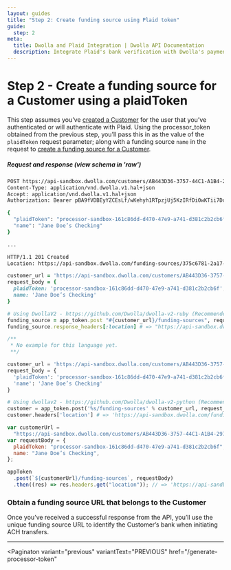 ```yaml
---
layout: guides
title: "Step 2: Create funding source using Plaid token"
guide:
  step: 2
meta:
  title: Dwolla and Plaid Integration | Dwolla API Documentation
  description: Integrate Plaid's bank verification with Dwolla's payments API to Instantly verify your users’ bank accounts.
---
```


# Step 2 - Create a funding source for a Customer using a plaidToken

This step assumes you’ve [created a Customer](https://docs.dwolla.com/#create-a-customer) for the user that you’ve authenticated or will authenticate with Plaid. Using the processor_token obtained from the previous step, you’ll pass this in as the value of the `plaidToken` request parameter; along with a funding source `name` in the request to [create a funding source for a Customer](https://docs.dwolla.com/#new-funding-source-for-a-customer).

##### Request and response (view schema in 'raw')

```bash
POST https://api-sandbox.dwolla.com/customers/AB443D36-3757-44C1-A1B4-29727FB3111C/funding-sources
Content-Type: application/vnd.dwolla.v1.hal+json
Accept: application/vnd.dwolla.v1.hal+json
Authorization: Bearer pBA9fVDBEyYZCEsLf/wKehyh1RTpzjUj5KzIRfDi0wKTii7DqY

{
  "plaidToken": "processor-sandbox-161c86dd-d470-47e9-a741-d381c2b2cb6f",
  "name": "Jane Doe’s Checking"
}

...

HTTP/1.1 201 Created
Location: https://api-sandbox.dwolla.com/funding-sources/375c6781-2a17-476c-84f7-db7d2f6ffb31
```

```ruby
customer_url = 'https://api-sandbox.dwolla.com/customers/AB443D36-3757-44C1-A1B4-29727FB3111C'
request_body = {
  plaidToken: 'processor-sandbox-161c86dd-d470-47e9-a741-d381c2b2cb6f',
  name: 'Jane Doe’s Checking'
}

# Using DwollaV2 - https://github.com/Dwolla/dwolla-v2-ruby (Recommended)
funding_source = app_token.post "#{customer_url}/funding-sources", request_body
funding_source.response_headers[:location] # => "https://api-sandbox.dwolla.com/funding-sources/375c6781-2a17-476c-84f7-db7d2f6ffb31"
```

```php
/**
 * No example for this language yet.
 **/
```

```python
customer_url = 'https://api-sandbox.dwolla.com/customers/AB443D36-3757-44C1-A1B4-29727FB3111C'
request_body = {
  'plaidToken': 'processor-sandbox-161c86dd-d470-47e9-a741-d381c2b2cb6f',
  'name': 'Jane Doe’s Checking'
}

# Using dwollav2 - https://github.com/Dwolla/dwolla-v2-python (Recommended)
customer = app_token.post('%s/funding-sources' % customer_url, request_body)
customer.headers['location'] # => 'https://api-sandbox.dwolla.com/funding-sources/375c6781-2a17-476c-84f7-db7d2f6ffb31'
```

```javascript
var customerUrl =
  "https://api-sandbox.dwolla.com/customers/AB443D36-3757-44C1-A1B4-29727FB3111C";
var requestBody = {
  plaidToken: "processor-sandbox-161c86dd-d470-47e9-a741-d381c2b2cb6f",
  name: "Jane Doe’s Checking",
};

appToken
  .post(`${customerUrl}/funding-sources`, requestBody)
  .then((res) => res.headers.get("location")); // => 'https://api-sandbox.dwolla.com/funding-sources/375c6781-2a17-476c-84f7-db7d2f6ffb31'
```

### Obtain a funding source URL that belongs to the Customer

Once you’ve received a successful response from the API, you’ll use the unique funding source URL to identify the Customer’s bank when initiating ACH transfers.

---

<Paginaton
  variant="previous"
  variantText="PREVIOUS"
  href="/generate-processor-token"
></Paginaton>
